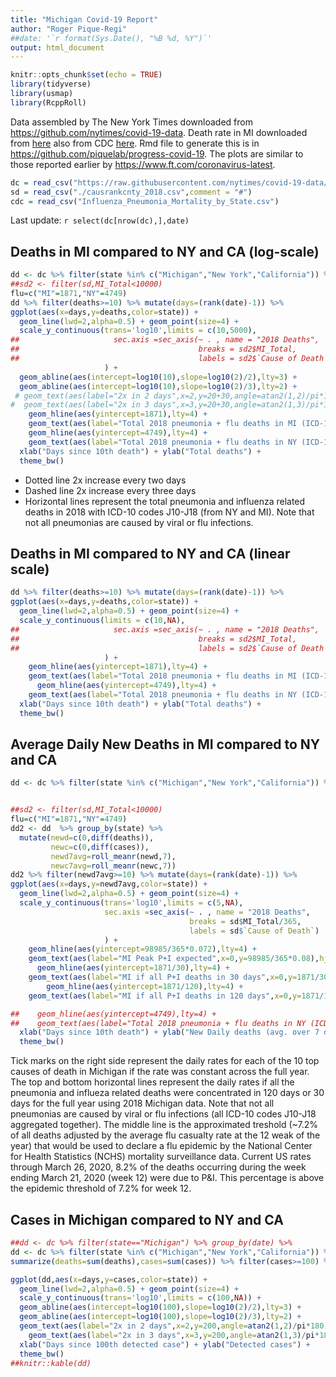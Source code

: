 ```yaml
---
title: "Michigan Covid-19 Report"
author: "Roger Pique-Regi"
##date: '`r format(Sys.Date(), "%B %d, %Y")`'
output: html_document
---
```


```r
knitr::opts_chunk$set(echo = TRUE)
library(tidyverse)
library(usmap)
library(RcppRoll)
```

Data assembled by The New York Times downloaded from <https://github.com/nytimes/covid-19-data>.
Death rate in MI downloaded from [here](https://www.mdch.state.mi.us/pha/osr/deaths/causrankcnty.asp) also from CDC [here](https://www.cdc.gov/nchs/pressroom/sosmap/flu_pneumonia_mortality/flu_pneumonia.htm). Rmd file to generate this is in <https://github.com/piquelab/progress-covid-19>. The plots are similar to those reported earlier by <https://www.ft.com/coronavirus-latest>.

```r
dc = read_csv("https://raw.githubusercontent.com/nytimes/covid-19-data/master/us-states.csv")
sd = read_csv("./causrankcnty_2018.csv",comment = "#")
cdc = read_csv("Influenza_Pneumonia_Mortality_by_State.csv")
```
Last update: `r select(dc[nrow(dc),],date)`

## Deaths in MI compared to NY and CA (log-scale)

```r
dd <- dc %>% filter(state %in% c("Michigan","New York","California")) %>% group_by(state,date) %>% summarize(deaths=sum(deaths),cases=sum(cases)) 
##sd2 <- filter(sd,MI_Total<10000)
flu=c("MI"=1871,"NY"=4749)
dd %>% filter(deaths>=10) %>% mutate(days=(rank(date)-1)) %>%
ggplot(aes(x=days,y=deaths,color=state)) + 
  geom_line(lwd=2,alpha=0.5) + geom_point(size=4) +
  scale_y_continuous(trans='log10',limits = c(10,5000),
##                     sec.axis =sec_axis(~ . , name = "2018 Deaths",
##                                        breaks = sd2$MI_Total,
##                                        labels = sd2$`Cause of Death`)
                     ) +
  geom_abline(aes(intercept=log10(10),slope=log10(2)/2),lty=3) +
  geom_abline(aes(intercept=log10(10),slope=log10(2)/3),lty=2) +
 # geom_text(aes(label="2x in 2 days",x=2,y=20+30,angle=atan2(1,2)/pi*180),hjust=0,vjust=0) +
#  geom_text(aes(label="2x in 3 days",x=3,y=20+30,angle=atan2(1,3)/pi*180),hjust=0,vjust=0) +
    geom_hline(aes(yintercept=1871),lty=4) +
    geom_text(aes(label="Total 2018 pneumonia + flu deaths in MI (ICD-10 codes J10-J18)",x=0,y=1871),hjust=0,vjust=1.5) +
    geom_hline(aes(yintercept=4749),lty=4) +
    geom_text(aes(label="Total 2018 pneumonia + flu deaths in NY (ICD-10 codes J10-J18)",x=0,y=4749),hjust=0,vjust=1.5) +
  xlab("Days since 10th death") + ylab("Total deaths") + 
  theme_bw()
```

* Dotted line 2x increase every two days
* Dashed line 2x increase every three days 
* Horizontal lines represent the total pneumonia and influenza related deaths in 2018 with ICD-10 codes J10-J18 (from NY and MI). Note that not all pneumonias are caused by viral or flu infections. 

## Deaths in MI compared to NY and CA (linear scale)

```r
dd %>% filter(deaths>=10) %>% mutate(days=(rank(date)-1)) %>%
ggplot(aes(x=days,y=deaths,color=state)) + 
  geom_line(lwd=2,alpha=0.5) + geom_point(size=4) +
  scale_y_continuous(limits = c(10,NA),
##                     sec.axis =sec_axis(~ . , name = "2018 Deaths",
##                                        breaks = sd2$MI_Total,
##                                        labels = sd2$`Cause of Death`)
                     ) +
    geom_hline(aes(yintercept=1871),lty=4) +
    geom_text(aes(label="Total 2018 pneumonia + flu deaths in MI (ICD-10 codes J10-J18)",x=0,y=1871),hjust=0,vjust=1.5) +
      geom_hline(aes(yintercept=4749),lty=4) +
    geom_text(aes(label="Total 2018 pneumonia + flu deaths in NY (ICD-10 codes J10-J18)",x=0,y=4749),hjust=0,vjust=1.5) +
  xlab("Days since 10th death") + ylab("Total deaths") + 
  theme_bw()
```


## Average Daily New Deaths in MI compared to NY and CA 
```r
dd <- dc %>% filter(state %in% c("Michigan","New York","California")) %>% group_by(state,date) %>% summarize(deaths=sum(deaths),cases=sum(cases)) 


##sd2 <- filter(sd,MI_Total<10000)
flu=c("MI"=1871,"NY"=4749)
dd2 <- dd  %>% group_by(state) %>% 
  mutate(newd=c(0,diff(deaths)),
         newc=c(0,diff(cases)),
         newd7avg=roll_meanr(newd,7),
         newc7avg=roll_meanr(newc,7))
dd2 %>% filter(newd7avg>=10) %>% mutate(days=(rank(date)-1)) %>% 
ggplot(aes(x=days,y=newd7avg,color=state)) + 
  geom_line(lwd=2,alpha=0.5) + geom_point(size=4) +
  scale_y_continuous(trans='log10',limits = c(5,NA),
                     sec.axis =sec_axis(~ . , name = "2018 Deaths",
                                        breaks = sd$MI_Total/365,
                                        labels = sd$`Cause of Death`)
                     ) +
    geom_hline(aes(yintercept=98985/365*0.072),lty=4) +
    geom_text(aes(label="MI Peak P+I expected",x=0,y=98985/365*0.08),hjust=0,vjust=1.5,color="green4") +
      geom_hline(aes(yintercept=1871/30),lty=4) +
    geom_text(aes(label="MI if all P+I deaths in 30 days",x=0,y=1871/30),hjust=0,vjust=1.5,color="green4") +
        geom_hline(aes(yintercept=1871/120),lty=4) +
    geom_text(aes(label="MI if all P+I deaths in 120 days",x=0,y=1871/120),hjust=0,vjust=1.5,color="green4") +

##    geom_hline(aes(yintercept=4749),lty=4) +
##    geom_text(aes(label="Total 2018 pneumonia + flu deaths in NY (ICD-10 codes J10-J18)",x=0,y=4749),hjust=0,vjust=1.5) +
  xlab("Days since 10th death") + ylab("New Daily deaths (avg. over 7 days, log-scale)") + 
  theme_bw()
```

Tick marks on the right side represent the daily rates for each of the 10 top causes of death in Michigan if the rate was constant across the full year. The top and bottom horizontal lines represent the daily rates if all the pneumonia and influeza related deaths were concentrated in 120 days or 30 days for the full year using 2018 Michigan data. Note that not all pneumonias are caused by viral or flu infections (all ICD-10 codes J10-J18 aggregated together). The middle line is the approximated treshold (~7.2% of all deaths adjusted by the average flu casualty rate at the 12 weak of the year) that would be used to declare a flu epidemic by the National Center for Health Statistics (NCHS) mortality surveillance data. Current US rates through March 26, 2020, 8.2% of the deaths occurring during the week ending March 21, 2020 (week 12) were due to P&I. This percentage is above the epidemic threshold of 7.2% for week 12.



## Cases in Michigan compared to NY and CA
```r
##dd <- dc %>% filter(state=="Michigan") %>% group_by(date) %>%
dd <- dc %>% filter(state %in% c("Michigan","New York","California")) %>% group_by(state,date) %>% 
summarize(deaths=sum(deaths),cases=sum(cases)) %>% filter(cases>=100) %>% mutate(days=(rank(date)-1))

ggplot(dd,aes(x=days,y=cases,color=state)) + 
  geom_line(lwd=2,alpha=0.5) + geom_point(size=4) +
  scale_y_continuous(trans='log10',limits = c(100,NA)) +
  geom_abline(aes(intercept=log10(100),slope=log10(2)/2),lty=3) +
  geom_abline(aes(intercept=log10(100),slope=log10(2)/3),lty=2) +
  geom_text(aes(label="2x in 2 days",x=2,y=200,angle=atan2(1,2)/pi*180),hjust=0,vjust=0) +
    geom_text(aes(label="2x in 3 days",x=3,y=200,angle=atan2(1,3)/pi*180),hjust=0,vjust=0) +
  xlab("Days since 100th detected case") + ylab("Detected cases") +
  theme_bw()
##knitr::kable(dd)
```
